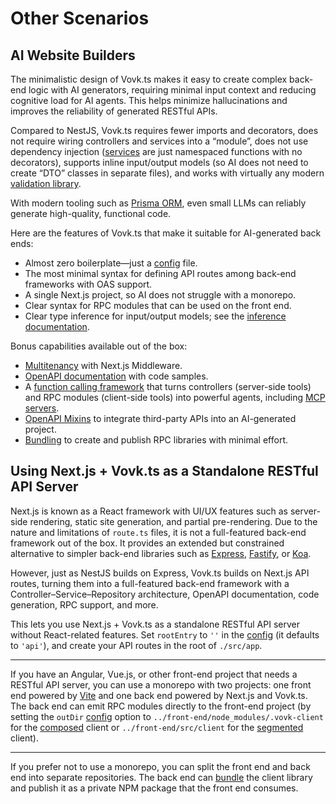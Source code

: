 # Other Scenarios

## AI Website Builders

The minimalistic design of Vovk.ts makes it easy to create complex back-end logic with AI generators, requiring minimal input context and reducing cognitive load for AI agents. This helps minimize hallucinations and improves the reliability of generated RESTful APIs.

Compared to NestJS, Vovk.ts requires fewer imports and decorators, does not require wiring controllers and services into a “module”, does not use dependency injection ([services](/controller/service) are just namespaced functions with no decorators), supports inline input/output models (so AI does not need to create “DTO” classes in separate files), and works with virtually any modern [validation library](/validation).

With modern tooling such as [Prisma ORM](https://www.prisma.io/), even small LLMs can reliably generate high-quality, functional code.

Here are the features of Vovk.ts that make it suitable for AI-generated back ends:

- Almost zero boilerplate—just a [config](/config) file.
- The most minimal syntax for defining API routes among back-end frameworks with OAS support.
- A single Next.js project, so AI does not struggle with a monorepo.
- Clear syntax for RPC modules that can be used on the front end.
- Clear type inference for input/output models; see the [inference documentation](/inference).

Bonus capabilities available out of the box:

- [Multitenancy](/multitenant) with Next.js Middleware.
- [OpenAPI documentation](/openapi) with code samples.
- A [function calling framework](/function-calling) that turns controllers (server-side tools) and RPC modules (client-side tools) into powerful agents, including [MCP servers](/mcp).
- [OpenAPI Mixins](/codegen) to integrate third-party APIs into an AI-generated project.
- [Bundling](/bundle) to create and publish RPC libraries with minimal effort.

## Using Next.js + Vovk.ts as a Standalone RESTful API Server

Next.js is known as a React framework with UI/UX features such as server-side rendering, static site generation, and partial pre-rendering. Due to the nature and limitations of `route.ts` files, it is not a full-featured back-end framework out of the box. It provides an extended but constrained alternative to simpler back-end libraries such as [Express](https://expressjs.com/), [Fastify](https://www.fastify.io/), or [Koa](https://koajs.com/).

However, just as NestJS builds on Express, Vovk.ts builds on Next.js API routes, turning them into a full-featured back-end framework with a Controller–Service–Repository architecture, OpenAPI documentation, code generation, RPC support, and more.

This lets you use Next.js + Vovk.ts as a standalone RESTful API server without React-related features. Set `rootEntry` to `''` in the [config](/config) (it defaults to `'api'`), and create your API routes in the root of `./src/app`.

-----

If you have an Angular, Vue.js, or other front-end project that needs a RESTful API server, you can use a monorepo with two projects: one front end powered by [Vite](https://vite.dev/) and one back end powered by Next.js and Vovk.ts. The back end can emit RPC modules directly to the front-end project (by setting the `outDir` [config](/config) option to `../front-end/node_modules/.vovk-client` for the [composed](/composed) client or `../front-end/src/client` for the [segmented](/segmented) client).

-----

If you prefer not to use a monorepo, you can split the front end and back end into separate repositories. The back end can [bundle](/bundle) the client library and publish it as a private NPM package that the front end consumes.
